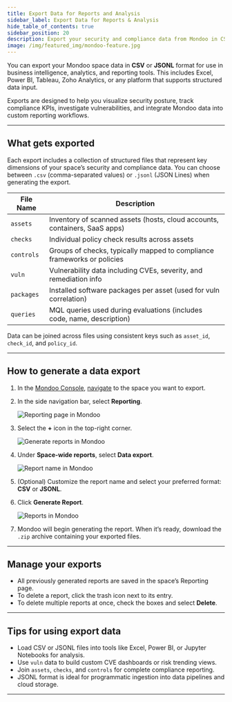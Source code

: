 ```yaml
---
title: Export Data for Reports and Analysis
sidebar_label: Export Data for Reports & Analysis
hide_table_of_contents: true
sidebar_position: 20
description: Export your security and compliance data from Mondoo in CSV or JSONL format for reporting, dashboards, and analysis in your preferred tools.
image: /img/featured_img/mondoo-feature.jpg
---
```


You can export your Mondoo space data in **CSV** or **JSONL** format for use in business intelligence, analytics, and reporting tools. This includes Excel, Power BI, Tableau, Zoho Analytics, or any platform that supports structured data input.

Exports are designed to help you visualize security posture, track compliance KPIs, investigate vulnerabilities, and integrate Mondoo data into custom reporting workflows.

---

## What gets exported

Each export includes a collection of structured files that represent key dimensions of your space’s security and compliance data. You can choose between `.csv` (comma-separated values) or `.jsonl` (JSON Lines) when generating the export.

| File Name       | Description                                                                 |
|----------------|-----------------------------------------------------------------------------|
| `assets`        | Inventory of scanned assets (hosts, cloud accounts, containers, SaaS apps) |
| `checks`        | Individual policy check results across assets                               |
| `controls`      | Groups of checks, typically mapped to compliance frameworks or policies     |
| `vuln`          | Vulnerability data including CVEs, severity, and remediation info           |
| `packages`      | Installed software packages per asset (used for vuln correlation)           |
| `queries`       | MQL queries used during evaluations (includes code, name, description)      |

Data can be joined across files using consistent keys such as `asset_id`, `check_id`, and `policy_id`.

---

## How to generate a data export

1. In the [Mondoo Console](https://console.mondoo.com), [navigate](/platform/start/navigate) to the space you want to export.

2. In the side navigation bar, select **Reporting**.

   ![Reporting page in Mondoo](/img/platform/reporting/add-report.png)

3. Select the **+** icon in the top-right corner.

   ![Generate reports in Mondoo](/img/platform/reporting/generate-reports.png)

4. Under **Space-wide reports**, select **Data export**.

   ![Report name in Mondoo](/img/platform/reporting/report-name.png)

5. (Optional) Customize the report name and select your preferred format: **CSV** or **JSONL**.

6. Click **Generate Report**.

   ![Reports in Mondoo](/img/platform/reporting/reports-list.png)

7. Mondoo will begin generating the report. When it’s ready, download the `.zip` archive containing your exported files.

---

## Manage your exports

- All previously generated reports are saved in the space’s Reporting page.
- To delete a report, click the trash icon next to its entry.
- To delete multiple reports at once, check the boxes and select **Delete**.

---

## Tips for using export data

- Load CSV or JSONL files into tools like Excel, Power BI, or Jupyter Notebooks for analysis.
- Use `vuln` data to build custom CVE dashboards or risk trending views.
- Join `assets`, `checks`, and `controls` for complete compliance reporting.
- JSONL format is ideal for programmatic ingestion into data pipelines and cloud storage.

---
